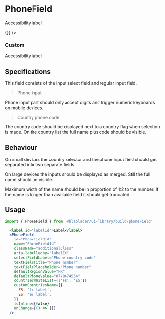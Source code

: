 

<Meta title="Forms|PhoneField" />

# **PhoneField**

<Preview>
  <Story name="Default">
    <p id="phoneFieldLabel">Accessibility label</p>
    <PhoneField
      id="phoneFieldDefault"
      name="phoneFieldDefault"
      aria-labelledby="phoneFieldLabel"
      onChange={() => {}}
    />
  </Story>
</Preview>

### Custom

<Preview>
  <Story name="Custom">
    <React.Fragment>
      <p id="labelIdCustom">Accessibility label</p>
      <PhoneField
        id="phoneFieldIdCustom"
        name="phoneFieldCustom"
        className="additionalClass"
        aria-labelledby="labelIdCustom"
        selectFieldLabel="Phone country code"
        textFieldTitle="Phone number"
        textFieldPlaceholder="Phone number"
        defaultRegionValue="FR"
        defaultPhoneValue="0778674534"
        countriesWhiteList={['FR', 'ES']}
        customCountriesName={{
          FR: 'fr label',
          ES: 'es label',
        }}
        isInline={false}
      />
    </React.Fragment>
  </Story>
</Preview>

## Specifications

This field consists of the input select field and regular input field.

> Phone input

Phone input part should only accept digits and trigger numeric keyboards on mobile devices.

> Country phone code

The country code should be displayed next to a country flag when selection is made.
On the country list the full name plus code should be visible.

## Behaviour

On small devices the country selector and the phone input field should get separated into two separate fields.

On large devices the inputs should be displayed as merged. Still the full name should be visible.

Maximum width of the name should be in proportion of 1:2 to the number.
If the name is longer than available field it should get truncated.

## Usage

```jsx
import { PhoneField } from '@blablacar/ui-library/build/phoneField'

  <label id="labelId">Label</label>
  <PhoneField
    id="PhoneFieldId"
    name="PhoneFieldId"
    className="additionalClass"
    aria-labelledby="labelId"
    selectFieldLabel="Phone country code"
    textFieldTitle="Phone number"
    textFieldPlaceholder="Phone number"
    defaultRegionValue="FR"
    defaultPhoneValue="0778674534"
    countriesWhiteList={['FR', 'ES']}
    customCountriesName={{
      FR: 'fr label',
      ES: 'es label',
    }}
    isInline={false}
    onChange={() => {}}
  />
```

<Props of={PhoneField} />
